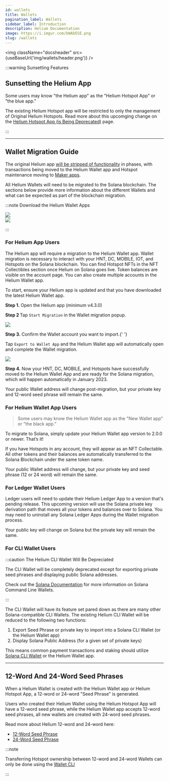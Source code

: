 ```yaml
---
id: wallets
title: Wallets
pagination_label: Wallets
sidebar_label: Introduction
description: Helium Documentation
image: https://i.imgur.com/bWAbESE.png
slug: /wallets
---
```



<img className="docsheader" src={useBaseUrl('img/wallets/header.png')} />

:::warning Sunsetting Features

## Sunsetting the Helium App

Some users may know "the Helium app" as the "Helium Hotspot App" or "the blue app."

The existing Helium Hotspot app will be restricted to only the management of Original Helium
Hotspots. Read more about this upcomging change on the
[Helium Hotspot App (is Being Deprecated)](/mine-hnt/helium-hotspot-app) page.

:::

---

## Wallet Migration Guide

The original Helium app [will be stripped of functionality](/wallets#sunsetting-the-helium-app) in
phases, with transactions being moved to the Helium Wallet app and Hotspot maintenance moving to
[Maker apps](/hotspot-makers/maker-apps).

All Helium Wallets will need to be migrated to the Solana blockchain. The sections below provide
more information about the different Wallets and what can be expected as part of the blockchain
migration.

:::note Download the Helium Wallet Apps

<div class="container">
  <div class="row">
    <div class="col col--6">
      <a href="https://apps.apple.com/us/app/helium-hnt-wallet/id1609525848">
        <img
          className="app-store-badge img-center"
          src={useBaseUrl('img/app-store-badges/apple-app-store-badge-en.svg')}
        />
      </a>
    </div>
    <div class="col col--6">
      <a href="https://play.google.com/store/apps/details?id=com.helium.wallet.app">
        <img
          className="app-store-badge img-center"
          src={useBaseUrl('img/app-store-badges/google-play-store-badge-en.svg')}
        />
      </a>
    </div>
  </div>
</div>

:::

### For Helium App Users

The Helium app will require a migration to the Helium Wallet app. Wallet migration is necessary to
interact with your HNT, DC, MOBILE, IOT, and Hotspots on the Solana blockchain. You can find Hotspot
NFTs in the NFT Collectibles section once Helium on Solana goes live. Token balances are visible on
the account page. You can also create multiple accounts in the Helium Wallet app.

To start, ensure your Helium app is updated and that you have downloaded the latest Helium Wallet
app.

<div class="container">
  <div class="row" style={{ marginBottom: 20 }}>
    <div class="col col--12">
      <p>
        <b>Step 1.</b> Open the Helium app (minimum v4.3.0)
      </p>
    </div>
  </div>
  <div class="row" style={{ marginBottom: 20 }}>
    <div class="col col--6">
      <p>
        <b>Step 2 </b>Tap <code>Start Migration</code> in the Wallet migration popup.
      </p>
    </div>
    <div class="col col--6 img-center">
      <img
        className="app-mockup"
        src={useBaseUrl('img/wallets/helium-wallet-app/migration-required-popup.png')}
      />
    </div>
  </div>
  <div class="row" style={{ marginBottom: 20 }}>
    <div class="col col--6">
      <p>
        <b>Step 3.</b> Confirm the Wallet account you want to import.{' '}
      </p>
      <p>
        Tap <code>Export to Wallet App</code> and the Helium Wallet app will automatically open and
        complete the Wallet migration.
      </p>
    </div>
    <div class="col col--6 img-center">
      <img
        className="app-mockup"
        src={useBaseUrl('img/wallets/helium-wallet-app/export-private-key-screen.png')}
      />
    </div>
  </div>
  <div class="row" style={{ marginBottom: 20 }}>
    <div class="col col--12">
      <p>
        <b>Step 4.</b> Now your HNT, DC, MOBILE, and Hotspots have successfully moved to the Helium
        Wallet App and are ready for the Solana migration, which will happen automatically in
        January 2023.
      </p>
    </div>
  </div>
</div>

Your public Wallet address will change post-migration, but your private key and 12-word seed phrase
will remain the same.

### For Helium Wallet App Users

> Some users may know the Helium Wallet app as the "New Wallet app" or "the black app."

To migrate to Solana, simply update your Helium Wallet app version to 2.0.0 or newer. That’s it!

If you have Hotspots in any account, they will appear as an NFT Collectable. All other tokens and
their balances are automatically transferred to the Solana Blockchain under the same token name.

Your public Wallet address will change, but your private key and seed phrase (12 or 24 word) will
remain the same.

### For Ledger Wallet Users

Ledger users will need to update their Helium Ledger App to a version that's pending release. This
upcoming version will use the Solana private key derivation path that moves all your tokens and
balances over to Solana. You may need to uninstall any Solana Ledger Apps during the Wallet
migration process.

Your public key will change on Solana but the private key will remain the same.

### For CLI Wallet Users

:::caution The Helium CLI Wallet Will Be Depreciated

The CLI Wallet will be completely deprecated except for exporting private seed phrases and
displaying public Solana addresses.

Check out the [Solana Documentation](https://docs.solana.com/wallet-guide/cli) for more information
on Solana Command Line Wallets.

:::

The CLI Wallet will have its feature set pared down as there are many other Solana-compatible CLI
Wallets. The existing Helium CLI Wallet will be reduced to the following two functions:

1. Export Seed Phrase or private key to import into a Solana CLI Wallet (or the Helium Wallet app)
2. Display Solana Public Address (for a given set of private keys)

This means common payment transactions and staking should utilize
[Solana CLI Wallet](https://docs.solana.com/wallet-guide/cli) or the Helium Wallet app.

---

## 12-Word And 24-Word Seed Phrases

When a Helium Wallet is created with the Helium Wallet app or Helium Hotspot App, a 12-word or
24-word "Seed Phrase" is generated.

Users who created their Helium Wallet using the Helium Hotspot App will have a 12-word seed phrase,
while the Helium Wallet app accepts 12-word seed phrases, all new wallets are created with 24-word
seed phrases.

Read more about Helium 12-word and 24-word here:

- [12-Word Seed Phrase](/wallets/twelve-words)
- [24-Word Seed Phrase](/wallets/twenty-four-words)

:::note

Transferring Hotspot ownership between 12-word and 24-word Wallets can only be done using the
[Wallet CLI](/wallets/cli-wallet)

:::
